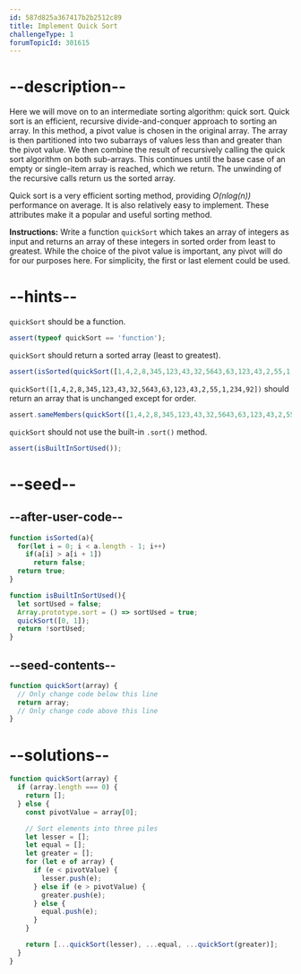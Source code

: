```yaml
---
id: 587d825a367417b2b2512c89
title: Implement Quick Sort
challengeType: 1
forumTopicId: 301615
---
```


# --description--

Here we will move on to an intermediate sorting algorithm: quick sort. Quick sort is an efficient, recursive divide-and-conquer approach to sorting an array. In this method, a pivot value is chosen in the original array. The array is then partitioned into two subarrays of values less than and greater than the pivot value. We then combine the result of recursively calling the quick sort algorithm on both sub-arrays. This continues until the base case of an empty or single-item array is reached, which we return. The unwinding of the recursive calls return us the sorted array.

Quick sort is a very efficient sorting method, providing *O(nlog(n))* performance on average. It is also relatively easy to implement. These attributes make it a popular and useful sorting method.

**Instructions:** Write a function `quickSort` which takes an array of integers as input and returns an array of these integers in sorted order from least to greatest. While the choice of the pivot value is important, any pivot will do for our purposes here. For simplicity, the first or last element could be used.

# --hints--

`quickSort` should be a function.

```js
assert(typeof quickSort == 'function');
```

`quickSort` should return a sorted array (least to greatest).

```js
assert(isSorted(quickSort([1,4,2,8,345,123,43,32,5643,63,123,43,2,55,1,234,92])));
```

`quickSort([1,4,2,8,345,123,43,32,5643,63,123,43,2,55,1,234,92])` should return an array that is unchanged except for order.

```js
assert.sameMembers(quickSort([1,4,2,8,345,123,43,32,5643,63,123,43,2,55,1,234,92]), [1,4,2,8,345,123,43,32,5643,63,123,43,2,55,1,234,92]);
```

`quickSort` should not use the built-in `.sort()` method.

```js
assert(isBuiltInSortUsed());
```

# --seed--

## --after-user-code--

```js
function isSorted(a){
  for(let i = 0; i < a.length - 1; i++)
    if(a[i] > a[i + 1])
      return false;
  return true;
}

function isBuiltInSortUsed(){
  let sortUsed = false;
  Array.prototype.sort = () => sortUsed = true;
  quickSort([0, 1]);
  return !sortUsed;
}
```

## --seed-contents--

```js
function quickSort(array) {
  // Only change code below this line
  return array;
  // Only change code above this line
}
```

# --solutions--

```js
function quickSort(array) {
  if (array.length === 0) {
    return [];
  } else {
    const pivotValue = array[0];

    // Sort elements into three piles
    let lesser = [];
    let equal = [];
    let greater = [];
    for (let e of array) {
      if (e < pivotValue) {
        lesser.push(e);
      } else if (e > pivotValue) {
        greater.push(e);
      } else {
        equal.push(e);
      }
    }

    return [...quickSort(lesser), ...equal, ...quickSort(greater)];
  }
}
```
